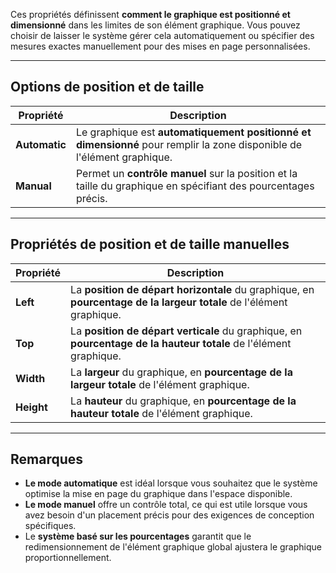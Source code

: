 Ces propriétés définissent **comment le graphique est positionné et dimensionné** dans les limites de son élément graphique. Vous pouvez choisir de laisser le système gérer cela automatiquement ou spécifier des mesures exactes manuellement pour des mises en page personnalisées.

***

## **Options de position et de taille**

| **Propriété** | **Description**                                                                                                        |
| ------------- | ---------------------------------------------------------------------------------------------------------------------- |
| **Automatic** | Le graphique est **automatiquement positionné et dimensionné** pour remplir la zone disponible de l'élément graphique. |
| **Manual**    | Permet un **contrôle manuel** sur la position et la taille du graphique en spécifiant des pourcentages précis.         |

***

## **Propriétés de position et de taille manuelles**

| **Propriété** | **Description**                                                                                                     |
| ------------- | ------------------------------------------------------------------------------------------------------------------- |
| **Left**      | La **position de départ horizontale** du graphique, en **pourcentage de la largeur totale** de l'élément graphique. |
| **Top**       | La **position de départ verticale** du graphique, en **pourcentage de la hauteur totale** de l'élément graphique.   |
| **Width**     | La **largeur** du graphique, en **pourcentage de la largeur totale** de l'élément graphique.                        |
| **Height**    | La **hauteur** du graphique, en **pourcentage de la hauteur totale** de l'élément graphique.                        |

***

## **Remarques**

* **Le mode automatique** est idéal lorsque vous souhaitez que le système optimise la mise en page du graphique dans l'espace disponible.
* **Le mode manuel** offre un contrôle total, ce qui est utile lorsque vous avez besoin d'un placement précis pour des exigences de conception spécifiques.
* Le **système basé sur les pourcentages** garantit que le redimensionnement de l'élément graphique global ajustera le graphique proportionnellement.
